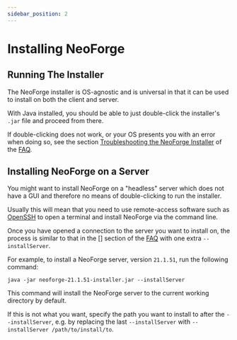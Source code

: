 ```yaml
---
sidebar_position: 2
---
```


# Installing NeoForge

## Running The Installer

The NeoForge installer is OS-agnostic and is universal in that it can be used to install on both the client and server.

With Java installed, you should be able to just double-click the installer's `.jar` file and proceed from there.

If double-clicking does not work, or your OS presents you with an error when doing so, see the section [Troubleshooting the NeoForge Installer] of the [FAQ].

## Installing NeoForge on a Server

You might want to install NeoForge on a "headless" server which does not have a GUI and therefore no means of double-clicking to run the installer.

Usually this will mean that you need to use remote-access software such as [OpenSSH] to open a terminal and install NeoForge via the command line.

Once you have opened a connection to the server you want to install on, the process is similar to that in the [] section of the [FAQ] with one extra `--installServer`.

For example, to install a NeoForge server, version `21.1.51`, run the following command:

```
java -jar neoforge-21.1.51-installer.jar --installServer
```

This command will install the NeoForge server to the current working directory by default.

If this is not what you want, specify the path you want to install to after the `--installServer`, e.g. by replacing the last `--installServer` with `--installServer /path/to/install/to`.

[Troubleshooting the NeoForge Installer]: ./faq.mdx#troubleshooting-the-installer
[FAQ]: ./faq.mdx
[OpenSSH]: https://www.openssh.com/